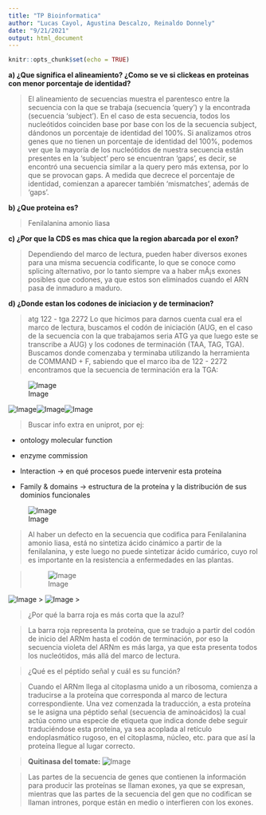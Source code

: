 ```yaml
---
title: "TP Bioinformatica"
author: "Lucas Cayol, Agustina Descalzo, Reinaldo Donnely"
date: "9/21/2021"
output: html_document
---
```


```r
knitr::opts_chunk$set(echo = TRUE)
```

**a) ¿Que significa el alineamiento? ¿Como se ve si clickeas en proteinas con menor porcentaje de identidad?** 

>El alineamiento de secuencias muestra el parentesco entre la secuencia con la que se trabaja (secuencia ‘query’) y la encontrada (secuencia  ‘subject’). En el caso de esta secuencia, todos los nucleótidos coinciden base por base con los de la secuencia subject, dándonos un porcentaje de identidad del 100%.
Si analizamos otros genes que no tienen un porcentaje de identidad del 100%, podemos ver que la mayoría de los nucleótidos de nuestra secuencia están presentes en la ‘subject’ pero se encuentran ‘gaps’, es decir, se encontró una secuencia similar a la query pero más extensa, por lo que se provocan gaps. A medida que decrece el porcentaje de identidad, comienzan a aparecer también  ‘mismatches’, además de  ‘gaps’.


**b) ¿Que proteina es?**

>Fenilalanina amonio liasa

**c) ¿Por que la CDS es mas chica que la region abarcada por el exon?**

>Dependiendo del marco de lectura, pueden haber diversos exones para una misma secuencia codificante, lo que se conoce como splicing alternativo, por lo tanto siempre va a haber mÃ¡s exones posibles que codones, ya que estos son eliminados cuando el ARN pasa de inmaduro a maduro. 

**d) ¿Donde estan los codones de iniciacion y de terminacion?**

>atg 122 - tga 2272
Lo que hicimos para darnos cuenta cual era el marco de lectura, buscamos el codón de iniciación (AUG, en el caso de la secuencia con la que trabajamos seria ATG ya que luego este se transcribe a AUG) y los codones de terminación (TAA, TAG, TGA). Buscamos donde comenzaba y terminaba utilizando la herramienta de COMMAND + F, sabiendo que el marco iba de 122 - 2272 encontramos que la secuencia de terminación era la TGA:

![Image](./images/img_1.png)




![Image](./images/img_2.png)![Image](./images/img_3.png)![Image](./images/img_4.png)

>Buscar info extra en uniprot, por ej:

- ontology molecular function

- enzyme commission

- Interaction → en qué procesos puede intervenir esta proteína

- Family & domains → estructura de la proteína y la distribución de sus dominios funcionales





![Image](./images/img_5.png)

> 

> 

> Al haber un defecto en la secuencia que codifica para Fenilalanina amonio liasa, está no sintetiza ácido cinámico a partir de la fenilalanina, y este luego no puede sintetizar ácido cumárico, cuyo rol es importante en la resistencia a enfermedades en las plantas.

> 

> ![Image](./images/img_6.png)


![Image](./images/img_7.png)
> ![Image](./images/img_8.png)
> 

> 

> 

> 

>¿Por qué la barra roja es más corta que la azul?

>La barra roja representa la proteína, que se tradujo a partir del codón de inicio del ARNm hasta el codón de terminación, por eso la secuencia violeta del ARNm es más larga, ya que esta presenta todos los nucleótidos, más allá del marco de lectura. 

> 

> ¿Qué es el péptido señal y cuál es su función?
> 

> Cuando el ARNm llega al citoplasma unido a un ribosoma, comienza a traducirse a la proteína que corresponda al marco de lectura correspondiente. Una vez comenzada la traducción, a esta proteína se le asigna una péptido señal (secuencia de aminoácidos) la cual actúa como una especie de etiqueta que indica donde debe seguir traduciéndose esta proteína, ya sea acoplada al retículo endoplasmático rugoso, en el citoplasma, núcleo, etc. para que así la proteína llegue al lugar correcto. 
> 

> 

> 

> 

> 

> 

> 

> **Quitinasa del tomate:**
> ![Image](./images/img_9.png)
> 

> Las partes de la secuencia de genes que contienen la información para producir las proteínas se llaman exones, ya que se expresan, mientras que las partes de la secuencia del gen que no codifican se llaman intrones, porque están en medio o interfieren con los exones.


